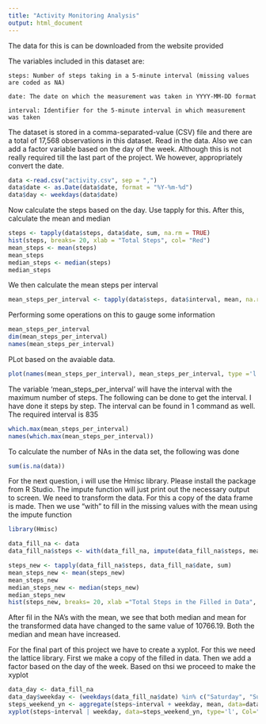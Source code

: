```yaml
---
title: "Activity Monitoring Analysis"
output: html_document
---
```

The data for this is can be downloaded from the website provided

The variables included in this dataset are:

    steps: Number of steps taking in a 5-minute interval (missing values are coded as NA)

    date: The date on which the measurement was taken in YYYY-MM-DD format

    interval: Identifier for the 5-minute interval in which measurement was taken

The dataset is stored in a comma-separated-value (CSV) file and there are a total of 17,568 observations in this dataset.
Read in the data. Also we can add a factor variable based on the day of the week. Although this is not really required till the last part of the project. We however, appropriately convert the date.

```r
data <-read.csv("activity.csv", sep = ",")
data$date <- as.Date(data$date, format = "%Y-%m-%d")
data$day <- weekdays(data$date)

```
Now calculate the steps based on the day. Use tapply for this.
After this, calculate the mean and median


```r
steps <- tapply(data$steps, data$date, sum, na.rm = TRUE)
hist(steps, breaks= 20, xlab = "Total Steps", col= "Red")
mean_steps <- mean(steps)
mean_steps
median_steps <- median(steps)
median_steps
```

We then calculate the mean steps per interval

```r
mean_steps_per_interval <- tapply(data$steps, data$interval, mean, na.rm=TRUE)
```
Performing some operations on this to gauge some information

```r
mean_steps_per_interval
dim(mean_steps_per_interval)
names(mean_steps_per_interval)
```
PLot based on the avaiable data.

```r
plot(names(mean_steps_per_interval), mean_steps_per_interval, type ='l', col = "Red", xlab = "Interval", ylab = "Mean Steps per interval", main = "PLot of Average Steps per interval")
```

The variable 'mean_steps_per_interval' will have the interval with the maximum number of steps.
The following can be done to get the interval. I have done it steps by step.
The interval can be found in 1 command as well. The required interval is 835

```r
which.max(mean_steps_per_interval)
names(which.max(mean_steps_per_interval))
```

To calculate the number of NAs in the data set, the following was done

```r
sum(is.na(data))
```
For the next question, i will use the Hmisc library. Please install the package from R Studio.
The impute function will just print out the necessary output to screen. We need to transform the data.
For this a copy of the data frame is made. Then we use "with" to fill in the missing values
with the mean using the impute function

```r
library(Hmisc)

data_fill_na <- data
data_fill_na$steps <- with(data_fill_na, impute(data_fill_na$steps, mean))

steps_new <- tapply(data_fill_na$steps, data_fill_na$date, sum)
mean_steps_new <- mean(steps_new)
mean_steps_new
median_steps_new <- median(steps_new)
median_steps_new
hist(steps_new, breaks= 20, xlab ="Total Steps in the Filled in Data", col= "Red")
```

After fil in the NA's with the mean, we see that both median and mean for the transformed data have changed to the same value of 10766.19. Both the median and mean have increased.

For the final part of this project we have to create a xyplot. For this we need the lattice library.
First we make a copy of the filled in data. Then we add a factor based on the day of the week.
Based on thsi we proceed to make the xyplot

```r
data_day <- data_fill_na
data_day$weekday <- (weekdays(data_fill_na$date) %in% c("Saturday", "Sunday"))
steps_weekend_yn <- aggregate(steps~interval + weekday, mean, data=data_day)
xyplot(steps~interval | weekday, data=steps_weekend_yn, type='l', Col="Red", layout=c(1,2), ylab ="No. of Steps", xlab="Interval", main = "Activity Based on Day of Week")



```